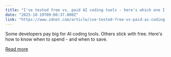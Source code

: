 ```yaml
---
title: "I've tested free vs. paid AI coding tools - here's which one I'd actually use"
date: "2025-10-19T09:00:37.000Z"
link: "https://www.zdnet.com/article/ive-tested-free-vs-paid-ai-coding-tools-heres-which-one-id-actually-use/"
---
```


Some developers pay big for AI coding tools. Others stick with free. Here's how to know when to spend - and when to save.

[Read more](https://www.zdnet.com/article/ive-tested-free-vs-paid-ai-coding-tools-heres-which-one-id-actually-use/)
